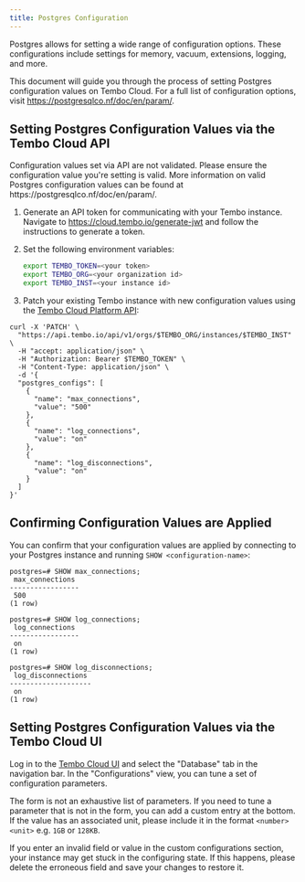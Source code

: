 ```yaml
---
title: Postgres Configuration
---
```



Postgres allows for setting a wide range of configuration options. These configurations include settings for memory, vacuum,
extensions, logging, and more.

This document will guide you through the process of setting Postgres configuration values on Tembo Cloud.
For a full list of configuration options, visit https://postgresqlco.nf/doc/en/param/.

## Setting Postgres Configuration Values via the Tembo Cloud API

<Callout variant='tip'>
	Configuration values set via API are not validated. Please ensure the
	configuration value you're setting is valid. More information on valid
	Postgres configuration values can be found at
	https://postgresqlco.nf/doc/en/param/.
</Callout>

1. Generate an API token for communicating with your Tembo instance. Navigate to https://cloud.tembo.io/generate-jwt and follow the instructions to generate a token.

2. Set the following environment variables:

    ```sh
    export TEMBO_TOKEN=<your token>
    export TEMBO_ORG=<your organization id>
    export TEMBO_INST=<your instance id>
    ```

3. Patch your existing Tembo instance with new configuration values using the [Tembo Cloud Platform API](https://tembo.io/docs/tembo-cloud/openapi):


<Tabs>
<TabItem value="curl" label="Curl">

```shell
curl -X 'PATCH' \
  "https://api.tembo.io/api/v1/orgs/$TEMBO_ORG/instances/$TEMBO_INST" \
  -H "accept: application/json" \
  -H "Authorization: Bearer $TEMBO_TOKEN" \
  -H "Content-Type: application/json" \
  -d '{
  "postgres_configs": [
    {
      "name": "max_connections",
      "value": "500"
    },
    {
      "name": "log_connections",
      "value": "on"
    },
    {
      "name": "log_disconnections",
      "value": "on"
    }
  ]
}'
```

</TabItem>
</Tabs>

## Confirming Configuration Values are Applied

You can confirm that your configuration values are applied by connecting to your Postgres instance and running `SHOW <configuration-name>`:

```shell
postgres=# SHOW max_connections;
 max_connections
-----------------
 500
(1 row)

postgres=# SHOW log_connections;
 log_connections
-----------------
 on
(1 row)

postgres=# SHOW log_disconnections;
 log_disconnections
--------------------
 on
(1 row)
```

## Setting Postgres Configuration Values via the Tembo Cloud UI

Log in to the [Tembo Cloud UI](https://cloud.tembo.io/) and select the "Database" tab in the navigation bar. In the "Configurations" view, you can tune a set of configuration parameters.

The form is not an exhaustive list of parameters. If you need to tune a parameter that is not in the form, you can add a custom entry at the bottom. If the value has an associated unit, please include it in the format `<number><unit>` e.g. `1GB` or `128KB`.

<Callout variant='info'>
	If you enter an invalid field or value in the custom configurations section,
	your instance may get stuck in the configuring state. If this happens,
	please delete the erroneous field and save your changes to restore it.
</Callout>
